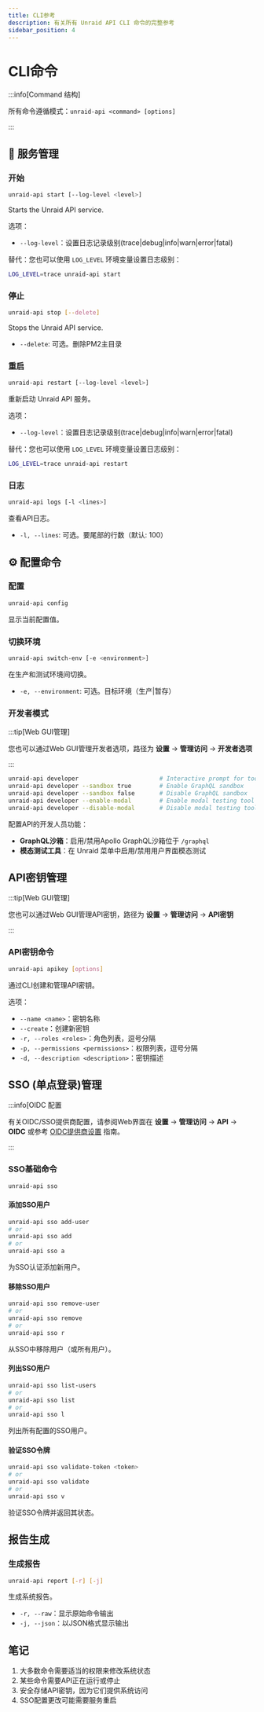 ```yaml
---
title: CLI参考
description: 有关所有 Unraid API CLI 命令的完整参考
sidebar_position: 4
---
```


# CLI命令

:::info[Command 结构]

所有命令遵循模式：`unraid-api <command> [options]`

:::

## 🚀 服务管理

### 开始

```bash
unraid-api start [--log-level <level>]
```

Starts the Unraid API service.

选项：

- `--log-level`：设置日志记录级别(trace|debug|info|warn|error|fatal)

替代：您也可以使用 `LOG_LEVEL` 环境变量设置日志级别：

```bash
LOG_LEVEL=trace unraid-api start
```

### 停止

```bash
unraid-api stop [--delete]
```

Stops the Unraid API service.

- `--delete`: 可选。删除PM2主目录

### 重启

```bash
unraid-api restart [--log-level <level>]
```

重新启动 Unraid API 服务。

选项：

- `--log-level`：设置日志记录级别(trace|debug|info|warn|error|fatal)

替代：您也可以使用 `LOG_LEVEL` 环境变量设置日志级别：

```bash
LOG_LEVEL=trace unraid-api restart
```

### 日志

```bash
unraid-api logs [-l <lines>]
```

查看API日志。

- `-l, --lines`: 可选。要尾部的行数（默认: 100）

## ⚙️ 配置命令

### 配置

```bash
unraid-api config
```

显示当前配置值。

### 切换环境

```bash
unraid-api switch-env [-e <environment>]
```

在生产和测试环境间切换。

- `-e, --environment`: 可选。目标环境（生产|暂存）

### 开发者模式

:::tip[Web GUI管理]

您也可以通过Web GUI管理开发者选项，路径为 **设置** → **管理访问** → **开发者选项**

:::

```bash
unraid-api developer                       # Interactive prompt for tools
unraid-api developer --sandbox true        # Enable GraphQL sandbox
unraid-api developer --sandbox false       # Disable GraphQL sandbox
unraid-api developer --enable-modal        # Enable modal testing tool
unraid-api developer --disable-modal       # Disable modal testing tool
```

配置API的开发人员功能：

- **GraphQL沙箱**：启用/禁用Apollo GraphQL沙箱位于 `/graphql`
- **模态测试工具**：在 Unraid 菜单中启用/禁用用户界面模态测试

## API密钥管理

:::tip[Web GUI管理]

您也可以通过Web GUI管理API密钥，路径为 **设置** → **管理访问** → **API密钥**

:::

### API密钥命令

```bash
unraid-api apikey [options]
```

通过CLI创建和管理API密钥。

选项：

- `--name <name>`：密钥名称
- `--create`：创建新密钥
- `-r, --roles <roles>`：角色列表，逗号分隔
- `-p, --permissions <permissions>`：权限列表，逗号分隔
- `-d, --description <description>`：密钥描述

## SSO (单点登录)管理

:::info[OIDC 配置

有关OIDC/SSO提供商配置，请参阅Web界面在 **设置** → **管理访问** → **API** → **OIDC** 或参考 [OIDC提供商设置](./oidc-provider-setup.mdx) 指南。

:::

### SSO基础命令

```bash
unraid-api sso
```

#### 添加SSO用户

```bash
unraid-api sso add-user
# or
unraid-api sso add
# or
unraid-api sso a
```

为SSO认证添加新用户。

#### 移除SSO用户

```bash
unraid-api sso remove-user
# or
unraid-api sso remove
# or
unraid-api sso r
```

从SSO中移除用户（或所有用户）。

#### 列出SSO用户

```bash
unraid-api sso list-users
# or
unraid-api sso list
# or
unraid-api sso l
```

列出所有配置的SSO用户。

#### 验证SSO令牌

```bash
unraid-api sso validate-token <token>
# or
unraid-api sso validate
# or
unraid-api sso v
```

验证SSO令牌并返回其状态。

## 报告生成

### 生成报告

```bash
unraid-api report [-r] [-j]
```

生成系统报告。

- `-r, --raw`：显示原始命令输出
- `-j, --json`：以JSON格式显示输出

## 笔记

1. 大多数命令需要适当的权限来修改系统状态
2. 某些命令需要API正在运行或停止
3. 安全存储API密钥，因为它们提供系统访问
4. SSO配置更改可能需要服务重启

